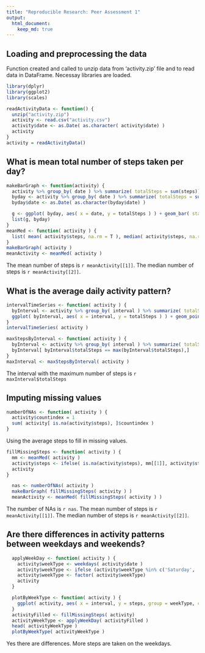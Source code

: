 ```yaml
---
title: "Reproducible Research: Peer Assessment 1"
output:
  html_document:
    keep_md: true
---
```



## Loading and preprocessing the data

Function created and called to unzip data from 'activity.zip' file and to read data in DataFrame. Necessay libraries are loaded.

```r
library(dplyr)
library(ggplot2)
library(scales)

readActivityData <- function() {
  unzip("activity.zip")
  activity <- read.csv("activity.csv")
  activity$date <- as.Date( as.character( activity$date) )
  activity
}
activity = readActivityData()
```



## What is mean total number of steps taken per day?
```r
makeBarGraph <- function(activity) {
  activity %>% group_by( date ) %>% summarize( totalSteps = sum(steps))
  byday <- activity %>% group_by( date ) %>% summarize( totalSteps = sum(steps))
  byday$date <- as.Date( as.character(byday$date) )

  g <- ggplot( byday, aes( x = date, y = totalSteps ) ) + geom_bar( stat = 'identity') + scale_x_date( labels = date_format("%m/%d"), breaks = date_breaks("1 week") )
  list(g, byday)
}
meanMed <- function( activity ) {
  list( mean( activity$steps, na.rm = T ), median( activity$steps, na.rm = T) )
}
makeBarGraph( activity )
meanActivity <- meanMed( activity )
```
The mean number of steps is `r meanActivity[[1]]`.  The median number of steps is `r meanActivity[[2]]`.

## What is the average daily activity pattern?

```r
intervalTimeSeries <- function( activity ) {
  byInterval <- activity %>% group_by( interval ) %>% summarize( totalSteps = mean(steps, na.rm = T) )
  ggplot( byInterval, aes( x = interval, y = totalSteps ) ) + geom_point() + geom_line()
}
intervalTimeSeries( activity )
```
```r
maxStepsByInterval <- function( activity ) {
  byInterval <- activity %>% group_by( interval ) %>% summarize( totalSteps = mean(steps, na.rm = T) )
  byInterval[ byInterval$totalSteps == max(byInterval$totalSteps),]
}
maxInterval <- maxStepsByInterval( activity )
```


The interval with the maximum number of steps is `r maxInterval$totalSteps`


## Imputing missing values
```r
numberOfNAs <- function( activity ) {
  activity$countindex = 1
  sum( activity[ is.na(activity$steps), ]$countindex )
}
```
Using the average steps to fill in missing values.
```r
fillMissingSteps <- function( activity ) {
  mm <- meanMed( activity )
  activity$steps <- ifelse( is.na(activity$steps), mm[[1]], activity$steps)
  activity
}
```
```r
  nas <- numberOfNAs( activity )
  makeBarGraph( fillMissingSteps( activity ) )
  meanActivity <- meanMed( fillMissingSteps( activity ) )
```
The number of NAs is `r nas`.  The mean number of steps is `r meanActivity[[1]]`.  The median number of steps is `r meanActivity[[2]]`.


## Are there differences in activity patterns between weekdays and weekends?
```r
  applyWeekDay <- function( activity ) {
    activity$weekType <- weekdays( activity$date )
    activity$weekType <- ifelse (activity$weekType %in% c('Saturday', 'Sunday'), 'weekend', 'weekday')
    activity$weekType <- factor( activity$weekType)
    activity
  }

  plotByWeekType <- function( activity ) {
    ggplot( activity, aes( x = interval, y = steps, group = weekType, color = weekType)) + geom_line() + facet_wrap( ~ weekType)
  }
  activityFilled <- fillMissingSteps( activity)
  activityWeekType <- applyWeekDay( activityFilled )
  head( activityWeekType )
  plotByWeekType( activityWeekType )
```

Yes there are differences.  More steps are taken on the weekdays.